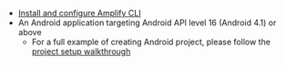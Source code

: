 * [Install and configure Amplify CLI](/[platform]/tools/cli/start/set-up-cli/)
* An Android application targeting Android API level 16 (Android 4.1) or above
    * For a full example of creating Android project, please follow the [project setup walkthrough](/[platform]/prev/start/project-setup/create-application/)
